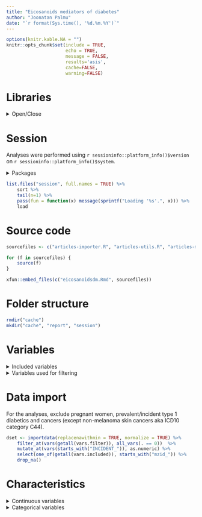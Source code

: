 ```yaml
---
title: "Eicosanoids mediators of diabetes"
author: "Joonatan Palmu"
date: "`r format(Sys.time(), '%d.%m.%Y')`"
---
```


```r
options(knitr.kable.NA = "")
knitr::opts_chunk$set(include = TRUE,
                      echo = TRUE,
                      message = FALSE,
                      results='asis',
                      cache=FALSE,
                      warning=FALSE)
```

# Libraries

<details>
  <summary>Open/Close</summary>

```r
library(dplyr)
library(sessioninfo)
library(knitr)
library(readr)
library(tidyr)
library(parallel)
library(ggplot2)
library(broom)
library(gridExtra)
library(gplots)
library(survival)
library(purrr)
library(survminer)
library(tibble)
library(My.stepwise)
library(car)
library(forestplot)
library(rlang)
library(ggfortify)
```

</details>

# Session

Analyses were performed using `r sessioninfo::platform_info()$version` on 
`r sessioninfo::platform_info()$system`.

<details><summary>Packages</summary>

```r
sessioninfo::package_info() %>%
    data.frame %>%
    filter(attached == TRUE) %>%
    select(package, loadedversion, date, source) %>%
    kable(row.names = FALSE)
```

</details>

```r
list.files("session", full.names = TRUE) %>%
    sort %>%
    tail(n=1) %>%
    pass(fun = function(x) message(sprintf("Loading '%s'.", x))) %>%
    load
```

# Source code

```r
sourcefiles <- c("articles-importer.R", "articles-utils.R", "articles-models.R", "articles-plots.R", "articles-step.R", "articles-riskscore.R")
```

```r
for (f in sourcefiles) {
    source(f)
}
```

```r
xfun::embed_files(c("eicosanoidsdm.Rmd", sourcefiles))
```

#  Folder structure

```r
rmdir("cache")
mkdir("cache", "report", "session")
```

# Variables

<details><summary>Included variables</summary>

```r
( vars.included <- c("BL_AGE" = "continuous",
                    "female" = "binomial",
                    "PAINO" = "continuous",
                    "PITUUS" = "continuous",
                    "VYOTARO" = "continuous",
                    "LANTIO" = "continuous",
                    "BMI" = "continuous",
                    "WHR" = "continuous",
                    "SYSTM" = "continuous",
                    "DIASM" = "continuous",
                    "ALKI2_FR02" = "continuous",
                    "HDL" = "continuous",
                    "LDL_DIRECT" = "continuous",
                    "TRIG" = "continuous",
                    "BP_TREAT" = "binomial",
                    "KOULGR" = "binomial",
                    "CURR_SMOKE" = "binomial",
                    "Q57X" = "categorical",
                    "hsCRP" = "continuous",
                    "DIAB_FAMILYHIST" = "binomial",
                    "PREVAL_DIAB_T2" = "binomial",
                    "INCIDENT_DIAB_T2" = "binomial",
                    "DIAB_T2_AGEDIFF" = "continuous",
                    "EAST" = "binomial",
                    "plate" = "categorical") ) %>%
    tibble::enframe(., name = "var", value = "type") %>%
    dplyr::left_join(., importinfo(), by = "var") %>%
    kable
```

</details>

<details><summary>Variables used for filtering</summary>

```r
( vars.filter <- c("pregnant" = "binomial",
                   "PREVAL_DIAB_T1" = "binomial",
                   "INCIDENT_DIAB_T1" = "binomial",
                   "INCIDENT_CR_ANYCANC" = "binomial",
                   "PREVAL_CR_ANYCANC" = "binomial") ) %>%
    tibble::enframe(., name = "var", value = "type") %>%
    dplyr::left_join(., importinfo(), by = "var") %>%
    kable
```

</details>

# Data import

For the analyses, exclude pregnant women, prevalent/incident type 1 diabetics
and cancers (except non-melanoma skin cancers aka ICD10 category C44).

```r
dset <- importdata(replacenawithmin = TRUE, normalize = TRUE) %>%
    filter_at(vars(getall(vars.filter)), all_vars(. == 0))  %>%
    mutate_at(vars(starts_with("INCIDENT_")), as.numeric) %>%
    select(one_of(getall(vars.included)), starts_with("mzid_")) %>%
    drop_na()
```

# Characteristics

<details><summary>Continuous variables</summary>

```r
dset %>%
    select(one_of(getcontinuous(vars.included))) %>%
    gather(key, value) %>%
    group_by(key) %>%
    summarize(n = n(),
              na = sum(is.na(value)),
              mean = mean(value, na.rm = TRUE),
              sd = sd(value, na.rm = TRUE),
              gmean = gmean(value, na.rm = TRUE),
              iqr = IQR(value, na.rm = TRUE)) %>%
    mutate_if(is.numeric, ~round(., 3)) %>%
    kable
```

</details>

<details><summary>Categorical variables</summary>

```r
dset %>%
    select(one_of(getcategorical(vars.included) %difference% "plate")) %>%
    gather(key, value) %>%
    group_by(key) %>%
    summarize(n = n(),
              na = sum(is.na(value)),
              zero = sum(value == 0, na.rm = TRUE),
              one = sum(value == 1, na.rm = TRUE),
              two = sum(value == 2, na.rm = TRUE),
              three = sum(value == 3, na.rm = TRUE)) %>%
    mutate_if(is.numeric, ~round(., 3)) %>%
    kable
```

</deails>

# Association of eicosanoids with outcome variable

Association of eicosanoids with outcome variable (figure 1, for
example Manhattan plot): how are eicosanoids associated with prevalent
diabetes? Logistic regression (outcome prevalent type 2 diabetes)
adjusted for age, sex, BMI, parental history of diabetes, systolic
blood pressure, antihypertensive medication, trigly and mass
spectrometry batch. Bonferroni or **FDR correction** for significance
levels.

```r
glm.dm <- loop.binomial(dset = dset,
                        response = "PREVAL_DIAB_T2",
                        loops = getmetabolistes(dset),
                        covariates = c("BL_AGE", "female", "BMI",
                                       "DIAB_FAMILYHIST", "SYSTM",
                                       "BP_TREAT", "TRIG", "plate"))
```

<details><summary>Numerical results</summary>

```r
( ret.dm <- loop.results(glm.dm, method = "fdr") ) %>%
    arrange(qval) %>%
    kable
```

</details>

<details><summary>Manhattan plot</summary>

```r
g.manhattan <- plot.manhattanplot(ret.dm, psignf = 0.05, nlabels = 10)
ggsave(file = "cache/manhattanplot.png",
       plot = g.manhattan,
       height = 6,
       width = 7,
       dpi = 300)
```

<img src = "cache/manhattanplot.png" />
</details>

<details><summary>Residuals</summary>

```r
ggsave(file="cache/binomialmodels-residuals.png",
       arrangeGrob(grobs = loop.residuals(filter.significant(glm.dm)),
                   ncol = 8,
                   bottom = "Predicted values",
                   left = "Residuals"),
       height = 20,
       width = 12,
       dpi = 300,
       unit = "in")
```

<img src="cache/binomialmodels-residuals.png" />

</details>

<details><summary>qq-plot</summary>

```r
ggsave(file = "cache/binomialmodels-qq.png",
       plot = grid.arrange(grobs = loop.qq(filter.significant(glm.dm)),
                           ncol = 8,
                           bottom = "Theoretical quantiles",
                           left = "Standardized residuals"),
       height = 20,
       width = 12,
       dpi = 300,
       unit = "in")
```

<img src = "cache/binomialmodels-qq.png" />

</details>

# Correlation matrix

Correlations (figure 2, for example heatmap): how are the eicosanoids
(of interest) correlated with each other and hs-CRP? Spearman rank
correlation.

```r
ret.correlation <-  ret.dm %>%
    filter(qval < 0.05) %>%
    pull(term) %>%
    c(., "hsCRP") %>%
    spearmancorrelation(dset = dset, vars = .)
```

<details><summary>Correlation plot</summary>

```r
mycorplot(dset = ret.correlation,
          file = "cache/corplot.png",
          height = 1560,
          width = 1640)
```

<img src = "cache/corplot.png" />

</details>

# Time-to-event analysis

Outcome: incident diabetes (not type 1) & time: time of
diagnosis. Exclude prevalent diabetes type 2. Cox-regression models
adjusted for sex, age, east/west, further with BMI, parental history
of diabetes, systolic blood pressure, triglycerides and mass
spectrometry batch; third model further with hs-CRP. 

```r
( cox.covariates <- list("model_1" =  c("BL_AGE", "female", "EAST", "plate"),
                         "model_2" =  c("BL_AGE", "female", "EAST", "BMI",
                                        "DIAB_FAMILYHIST", "SYSTM",
                                        "BP_TREAT", "TRIG", "plate"),
                         "model_3" =  c("BL_AGE", "female", "EAST", "BMI",
                                        "DIAB_FAMILYHIST", "SYSTM",
                                        "BP_TREAT", "TRIG", "hsCRP", "plate")) ) %>%
    map_df(~data.frame(covariates = paste(., collapse = ", ")), .id = "model") %>%
    kable
```

Running Cox models

```r
cox.dm <- lapply(cox.covariates, function(covariates)
    loop.cox(dset = dset %>% filter(PREVAL_DIAB_T2 == 0),
             response = "DIAB_T2",
             loops = getmetabolistes(dset),
             covariates = covariates))
```

<details><summary>Comparing significant associations</summary>

```r
cox.dm %>%
    map_df(~loop.results(.x), .id = "model") %>%
    filter(qval < 0.05) %>%
    mutate(term = bioproperty(term),
           result = sprintf("%.3f±%.3f", estimate, std.error)) %>%
    select(model, term, result) %>%
    spread(model, result) %>%
    kable
```

</details>

<details><summary>Numerical results</summary>

```r
cox.dm %>%
    map_df(~loop.results(.x), .id = "model") %>%
    arrange(model, qval) %>%
    kable
```

</details>

<details><summary>Variables failing proportionality check in last model</summary>

```r
cox.dm %>%
    lastelement %>%
    check.proportionality %>%
    map_df(~as.data.frame(.x$table) %>% tibble::rownames_to_column("term"),
           .id = "testing") %>%
    filter(p < 0.05) %>%
    kable
```

</details>

<details><summary>Deviance residuals</summary>

```r
ggsave(file = "cache/coxmodel-residuals.png",
       plot = grid.arrange(grobs = loop.coxresiduals(filter.significant(cox.dm$model_3)),
                           ncol = 8,
                           bottom = "Index number of observer",
                           left = "Deviance residuals"),
       height = 40,
       width = 12,
       dpi = 300,
       unit = "in")
```

<img src = "cache/coxmodel-residuals.png" />

</details>

# Stepwise Cox regression

Stepwise Cox regression with forward selection: choose 5-6 eicosanoids
and build score out of them (need to check units before
combining!). Present their associations (forest plot?) and possibly
replicate in FHS and/or DILGOM.

```r
dset.fwd <- dset %>%
    filter(PREVAL_DIAB_T2 == 0) %>%
    mutate_at(vars(getcategorical(vars.included)), as.numeric) %>%
    mutate(INCIDENT_DIAB_T2 = ifelse(INCIDENT_DIAB_T2 == 2, 1, 0))
```


Including the significant eicosanoids from the last model in the list

<details><summary>Included eicosanoids</summary>

```r
( cox.dm.lastelement.signf <- cox.dm %>%
    lastelement %>%
    loop.results %>%
    filter(qval < 0.05) ) %>%
    kable
cox.fwd.mzids <- cox.dm.lastelement.signf %>% pull(term)
```

</details>

Running stepwise coxph using Bonferroni based p value for including/excluding new terms.

```r
cox.fwd <- stepwise.coxph(Time = "DIAB_T2_AGEDIFF",
                          Status = "INCIDENT_DIAB_T2",
                          variable.list = cox.fwd.mzids,
                          in.variable = lastelement(cox.covariates),
                          sle = 0.05/length(getmetabolistes(dset)),
                          sls = 0.05/length(getmetabolistes(dset)),
                          data = dset.fwd)
```

<details><summary>Numerical results</summary>

```r
cox.fwd %>%
    tidy %>%
    kable
```

</details>

<details><summary>Forest plot</summary>

```r
cox.fwd %>%
    tidy %>%
    filter(grepl("mzid", term)) %>%
    mutate(mean_ci = sprintf("%.2f (%.2f to %.2f)", estimate, conf.low, conf.high),
           name = bioproperty(term)) %>%
    replicationforestplot(file = "cache/forestmap.png")
```

<img src = "cache/forestmap.png" />

</details>

# Risk score

Use quartiles for regression analyses with score, possibly replicate
in FHS and/or DILGOM. Also of interest: Kaplan-Meier curve for the
eicosanoid score using lowest and highest quartile.

Using stepwise results to define risk formula.

```r
getformula(cox.fwd)
```

Calculating sclaed risk score and risk classes for participant without
diabetes in baseline.

```r
rset <- getriskset(dset %>% filter(PREVAL_DIAB_T2 == 0), cox.fwd)
```

<details><summary>Basic characteristics by risk class</summary>

```r
rset %>%
    group_by(riskclass) %>%
    summarize(n = n(),
              age = mean(BL_AGE),
              female = sum(female == 1),
              BMI = mean(BMI),
              sys = mean(SYSTM),
              incident_dm = sum(INCIDENT_DIAB_T2),
              timed_dm = mean(DIAB_T2_AGEDIFF)) %>%
    kable
```

</details>

<details><summary>Cox model for risk class</summary>

```r
loop.cox(dset = rset,
         response = "DIAB_T2",
         loops = "riskclass",
         covariates = lastelement(cox.covariates)) %>%
    map_df(~tidy(.x)) %>%
    kable
```

</details>

<details><summary>Cox model for scaled risk score</summary>

```r
loop.cox(dset = rset,
         response = "DIAB_T2",
         loops = c("riskpersd"),
         covariates = lastelement(cox.covariates)) %>%
    map_df(~tidy(.x)) %>%
    kable
```

</details>

<details><summary>Kaplan-Meier</summary>

```r
g.km <- survfit(Surv(DIAB_T2_AGEDIFF, INCIDENT_DIAB_T2) ~ riskclass, data = rset) %>%
    ggsurvplot(fit = .,
               legend = "right", 
               legend.title = "Risk class",
               legend.labs = c("Q1", "Q2", "Q3", "Q4"),
               palette = c("black", "gray50", "gray80", "red"),
               ylim = c(0.5, 1),
               surv.scale = "percent")

ggsave(file = "cache/km-riskclass.png",
       plot = print(g.km),
       height = 6,
       width = 7,
       dpi = 300)
```

<img src = "cache/km-riskclass.png" />

</details>

```r
now <- format(Sys.time(), '%Y%m%d-%H%M%S')
save.image(file = paste0("session/session-", now, ".Rdata"))
```
